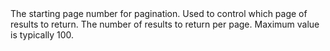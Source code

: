 <ParamField path="start" type="number" default="1">
	The starting page number for pagination. Used to control which page of
	results to return.
</ParamField>

<ParamField path="length" type="number" default="50">
	The number of results to return per page. Maximum value is typically 100.
</ParamField>
